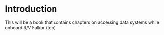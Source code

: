 # Introduction

This will be a book that contains chapters on accessing data systems while onboard R/V Falkor (too)
